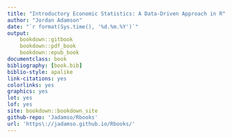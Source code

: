 ```yaml
---
title: "Introductory Economic Statistics: A Data-Driven Approach in R"
author: "Jordan Adamson"
date: "`r format(Sys.time(), '%d.%m.%Y')`"
output: 
    bookdown::gitbook
    bookdown::pdf_book
    bookdown::epub_book
documentclass: book
bibliography: [book.bib]
biblio-style: apalike
link-citations: yes
colorlinks: yes
graphics: yes
lot: yes
lof: yes
site: bookdown::bookdown_site
github-repo: 'Jadamso/Rbooks'
url: 'https\://jadamso.github.io/Rbooks/'
---
```




<!--
## To Check Chapter
Rscript -e "rmarkdown::render('03-LinearRegression.Rmd')"
Rscript -e "bookdown::preview_chapter('03-LinearRegression.Rmd')"

## To Create Book
Rscript -e "bookdown::render_book('index.Rmd')"

## To Copy Files
cp -r Templates/* docs/Templates
cp -r Figures_Manual/* docs/Figures_Manual

## To Upload Book Online
git add .
git commit -m ''

## https://github.com/Jadamso/Rbooks
## https://jadamso.github.io/Rbooks
-->



